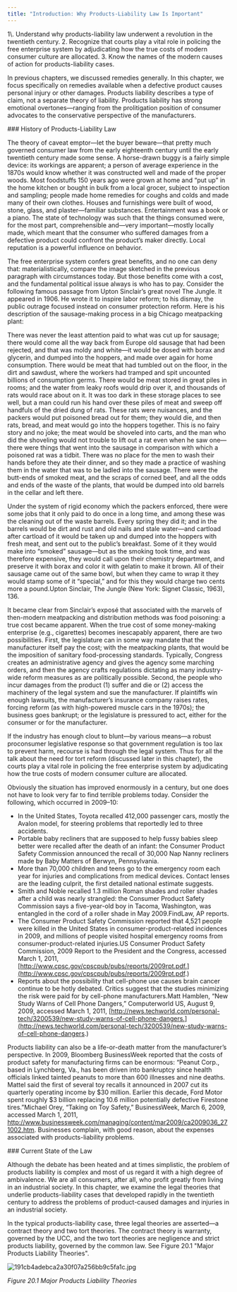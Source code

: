 ```yaml
---
title: "Introduction: Why Products-Liability Law Is Important"
---
```

<div className="content-chunk" data-subsection-id = "">
<Info title="LEARNING OBJECTIVES">1\. Understand why products-liability law underwent a revolution in the twentieth century. 2. Recognize that courts play a vital role in policing the free enterprise system by adjudicating how the true costs of modern consumer culture are allocated. 3. Know the names of the modern causes of action for products-liability cases.</Info>

In previous chapters, we discussed remedies generally. In this chapter, we focus specifically on remedies available when a defective product causes personal injury or other damages. Products liability describes a type of claim, not a separate theory of liability. Products liability has strong emotional overtones—ranging from the prolitigation position of consumer advocates to the conservative perspective of the manufacturers.
</div>
<div className="content-chunk" data-subsection-id = "History-of-Products-Liability-Law-212t">
### History of Products-Liability Law

The theory of caveat emptor—let the buyer beware—that pretty much governed consumer law from the early eighteenth century until the early twentieth century made some sense. A horse-drawn buggy is a fairly simple device: its workings are apparent; a person of average experience in the 1870s would know whether it was constructed well and made of the proper woods. Most foodstuffs 150 years ago were grown at home and “put up” in the home kitchen or bought in bulk from a local grocer, subject to inspection and sampling; people made home remedies for coughs and colds and made many of their own clothes. Houses and furnishings were built of wood, stone, glass, and plaster—familiar substances. Entertainment was a book or a piano. The state of technology was such that the things consumed were, for the most part, comprehensible and—very important—mostly locally made, which meant that the consumer who suffered damages from a defective product could confront the product’s maker directly. Local reputation is a powerful influence on behavior.

The free enterprise system confers great benefits, and no one can deny that: materialistically, compare the image sketched in the previous paragraph with circumstances today. But those benefits come with a cost, and the fundamental political issue always is who has to pay. Consider the following famous passage from Upton Sinclair’s great novel The Jungle. It appeared in 1906. He wrote it to inspire labor reform; to his dismay, the public outrage focused instead on consumer protection reform. Here is his description of the sausage-making process in a big Chicago meatpacking plant:

There was never the least attention paid to what was cut up for sausage; there would come all the way back from Europe old sausage that had been rejected, and that was moldy and white—it would be dosed with borax and glycerin, and dumped into the hoppers, and made over again for home consumption. There would be meat that had tumbled out on the floor, in the dirt and sawdust, where the workers had tramped and spit uncounted billions of consumption germs. There would be meat stored in great piles in rooms; and the water from leaky roofs would drip over it, and thousands of rats would race about on it. It was too dark in these storage places to see well, but a man could run his hand over these piles of meat and sweep off handfuls of the dried dung of rats. These rats were nuisances, and the packers would put poisoned bread out for them; they would die, and then rats, bread, and meat would go into the hoppers together. This is no fairy story and no joke; the meat would be shoveled into carts, and the man who did the shoveling would not trouble to lift out a rat even when he saw one—there were things that went into the sausage in comparison with which a poisoned rat was a tidbit. There was no place for the men to wash their hands before they ate their dinner, and so they made a practice of washing them in the water that was to be ladled into the sausage. There were the butt-ends of smoked meat, and the scraps of corned beef, and all the odds and ends of the waste of the plants, that would be dumped into old barrels in the cellar and left there.

Under the system of rigid economy which the packers enforced, there were some jobs that it only paid to do once in a long time, and among these was the cleaning out of the waste barrels. Every spring they did it; and in the barrels would be dirt and rust and old nails and stale water—and cartload after cartload of it would be taken up and dumped into the hoppers with fresh meat, and sent out to the public’s breakfast. Some of it they would make into “smoked” sausage—but as the smoking took time, and was therefore expensive, they would call upon their chemistry department, and preserve it with borax and color it with gelatin to make it brown. All of their sausage came out of the same bowl, but when they came to wrap it they would stamp some of it “special,” and for this they would charge two cents more a pound.Upton Sinclair, The Jungle (New York: Signet Classic, 1963), 136.

It became clear from Sinclair’s exposé that associated with the marvels of then-modern meatpacking and distribution methods was food poisoning: a true cost became apparent. When the true cost of some money-making enterprise (e.g., cigarettes) becomes inescapably apparent, there are two possibilities. First, the legislature can in some way mandate that the manufacturer itself pay the cost; with the meatpacking plants, that would be the imposition of sanitary food-processing standards. Typically, Congress creates an administrative agency and gives the agency some marching orders, and then the agency crafts regulations dictating as many industry-wide reform measures as are politically possible. Second, the people who incur damages from the product (1) suffer and die or (2) access the machinery of the legal system and sue the manufacturer. If plaintiffs win enough lawsuits, the manufacturer’s insurance company raises rates, forcing reform (as with high-powered muscle cars in the 1970s); the business goes bankrupt; or the legislature is pressured to act, either for the consumer or for the manufacturer.

If the industry has enough clout to blunt—by various means—a robust proconsumer legislative response so that government regulation is too lax to prevent harm, recourse is had through the legal system. Thus for all the talk about the need for tort reform (discussed later in this chapter), the courts play a vital role in policing the free enterprise system by adjudicating how the true costs of modern consumer culture are allocated.

Obviously the situation has improved enormously in a century, but one does not have to look very far to find terrible problems today. Consider the following, which occurred in 2009–10:

* In the United States, Toyota recalled 412,000 passenger cars, mostly the Avalon model, for steering problems that reportedly led to three accidents.
* Portable baby recliners that are supposed to help fussy babies sleep better were recalled after the death of an infant: the Consumer Product Safety Commission announced the recall of 30,000 Nap Nanny recliners made by Baby Matters of Berwyn, Pennsylvania.
* More than 70,000 children and teens go to the emergency room each year for injuries and complications from medical devices. Contact lenses are the leading culprit, the first detailed national estimate suggests.
* Smith and Noble recalled 1.3 million Roman shades and roller shades after a child was nearly strangled: the Consumer Product Safety Commission says a five-year-old boy in Tacoma, Washington, was entangled in the cord of a roller shade in May 2009.FindLaw, AP reports.
* The Consumer Product Safety Commission reported that 4,521 people were killed in the United States in consumer-product-related incidences in 2009, and millions of people visited hospital emergency rooms from consumer-product-related injuries.US Consumer Product Safety Commission, 2009 Report to the President and the Congress, accessed March 1, 2011, [http://www.cpsc.gov/cpscpub/pubs/reports/2009rpt.pdf.](http://www.cpsc.gov/cpscpub/pubs/reports/2009rpt.pdf.)
* Reports about the possibility that cell-phone use causes brain cancer continue to be hotly debated. Critics suggest that the studies minimizing the risk were paid for by cell-phone manufacturers.Matt Hamblen, “New Study Warns of Cell Phone Dangers,” Computerworld US, August 9, 2009, accessed March 1, 2011, [http://news.techworld.com/personal-tech/3200539/new-study-warns-of-cell-phone-dangers.](http://news.techworld.com/personal-tech/3200539/new-study-warns-of-cell-phone-dangers.)

Products liability can also be a life-or-death matter from the manufacturer’s perspective. In 2009, Bloomberg BusinessWeek reported that the costs of product safety for manufacturing firms can be enormous: “Peanut Corp., based in Lynchberg, Va., has been driven into bankruptcy since health officials linked tainted peanuts to more than 600 illnesses and nine deaths. Mattel said the first of several toy recalls it announced in 2007 cut its quarterly operating income by $30 million. Earlier this decade, Ford Motor spent roughly $3 billion replacing 10.6 million potentially defective Firestone tires.”Michael Orey, “Taking on Toy Safety,” BusinessWeek, March 6, 2009, accessed March 1, 2011, http://www.businessweek.com/managing/content/mar2009/ca2009036_271002.htm. Businesses complain, with good reason, about the expenses associated with products-liability problems.
</div>
<div className="content-chunk" data-subsection-id = "Current-State-of-the-Law-211t">
### Current State of the Law

Although the debate has been heated and at times simplistic, the problem of products liability is complex and most of us regard it with a high degree of ambivalence. We are all consumers, after all, who profit greatly from living in an industrial society. In this chapter, we examine the legal theories that underlie products-liability cases that developed rapidly in the twentieth century to address the problems of product-caused damages and injuries in an industrial society.

In the typical products-liability case, three legal theories are asserted—a contract theory and two tort theories. The contract theory is warranty, governed by the UCC, and the two tort theories are negligence and strict products liability, governed by the common law. See Figure 20.1 "Major Products Liability Theories".

![191cb4adebca2a30f07a256bb9c5fa1c.jpg](https://nbjrajrmujlgxmcvqsge.supabase.co/storage/v1/object/public/strapi/files/191cb4adebca2a30f07a256bb9c5fa1c.jpg-b56833bd2aec9afbb301def867dfc0fa.jpg)

_Figure 20.1 Major Products Liability Theories_
</div>
